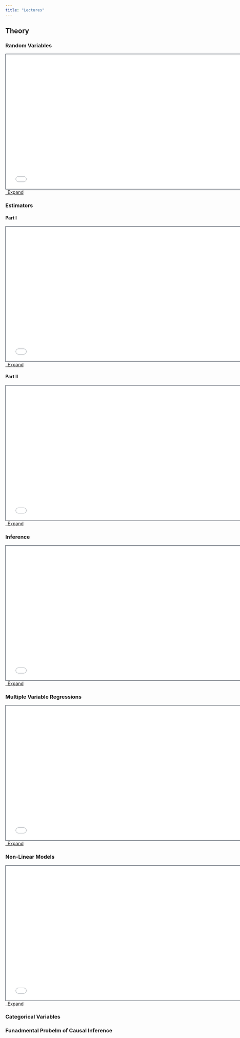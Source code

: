 ```yaml
---
title: "Lectures"
---
```


## Theory

### Random Variables

```{=html}
<div>
  <iframe class="slide deck" src="01-Random-Variables/010-compile.html" height="420" width="750" style="border: 1px solid #2e3846;"></iframe>
</div>
<a class="btn btn-primary btn-md" href="01-Random-Variables/010-compile.qmd" target="_blank">
  <i class="fa-solid fa-window-restore"></i>&ensp;Expand
</a>
```

### Estimators

#### Part I

```{=html}
<div>
  <iframe class="slide deck" src="03-Estimators-01/030-compile.html" height="420" width="750" style="border: 1px solid #2e3846;"></iframe>
</div>
<a class="btn btn-primary btn-md" href="03-Estimators-01/030-compile.qmd" target="_blank">
  <i class="fa-solid fa-window-restore"></i>&ensp;Expand
</a>
```

#### Part II

```{=html}
<div>
  <iframe class="slide deck" src="04-Estimators-02/040-compile.html" height="420" width="750" style="border: 1px solid #2e3846;"></iframe>
</div>
<a class="btn btn-primary btn-md" href="04-Estimators-02/040-compile.qmd" target="_blank">
  <i class="fa-solid fa-window-restore"></i>&ensp;Expand
</a>
```

### Inference

```{=html}
<div>
  <iframe class="slide deck" src="05-Inference/050-compile.html" height="420" width="750" style="border: 1px solid #2e3846;"></iframe>
</div>
<a class="btn btn-primary btn-md" href="05-Inference/050-compile.qmd" target="_blank">
  <i class="fa-solid fa-window-restore"></i>&ensp;Expand
</a>
```

### Multiple Variable Regressions

```{=html}
<div>
  <iframe class="slide deck" src="06-Multiple-Var-Reg/060-compile.html" height="420" width="750" style="border: 1px solid #2e3846;"></iframe>
</div>
<a class="btn btn-primary btn-md" href="06-Multiple-Var-Reg/060-compile.qmd" target="_blank">
  <i class="fa-solid fa-window-restore"></i>&ensp;Expand
</a>
```

### Non-Linear Models

```{=html}
<div>
  <iframe class="slide deck" src="07-Non-Linear-Models/070-compile.html" height="420" width="750" style="border: 1px solid #2e3846;"></iframe>
</div>
<a class="btn btn-primary btn-md" href="07-Non-Linear-Models/070-compile.qmd" target="_blank">
  <i class="fa-solid fa-window-restore"></i>&ensp;Expand
</a>
```

### Categorical Variables

### Funadmental Probelm of Causal Inference
